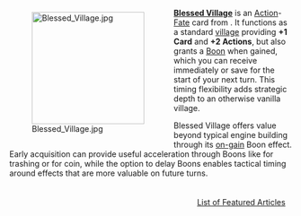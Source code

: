 <div style="float: left; margin: 0.5em 0.9em 0.4em 0;">[[File:Blessed Village.jpg|200px]]</div>

'''[[Blessed Village]]''' is an [[Action]]-[[Fate]] card from {{Set|Nocturne}}. It functions as a standard {{Cost|4}} [[Village (card category)|village]] providing '''+1 Card''' and '''+2 Actions''', but also grants a [[Boon]] when gained, which you can receive immediately or save for the start of your next turn. This timing flexibility adds strategic depth to an otherwise vanilla village.

Blessed Village offers value beyond typical engine building through its [[when-gain|on-gain]] Boon effect. Early acquisition can provide useful acceleration through Boons like {{Boon|The Flame's Gift}} for trashing or {{Boon|The Forest's Gift}} for coin, while the option to delay Boons enables tactical timing around effects that are more valuable on future turns.

<div style="float: right; margin: 0.5em 0.9em 0.4em 0;">[[List of Featured Articles]]</div>